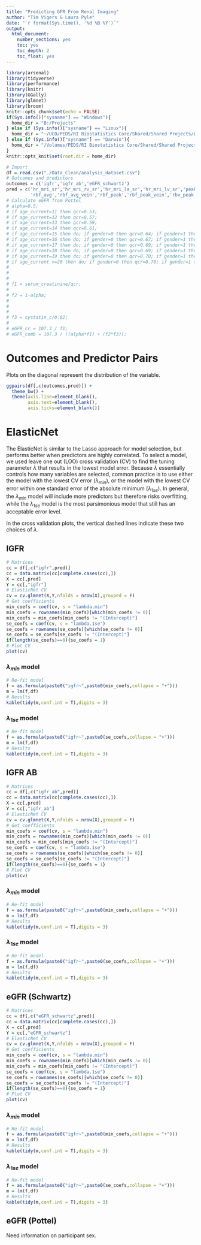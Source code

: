 ```yaml
---
title: "Predicting GFR From Renal Imaging"
author: "Tim Vigers & Laura Pyle"
date: "`r format(Sys.time(), '%d %B %Y')`"
output:
  html_document:
    number_sections: yes
    toc: yes
    toc_depth: 2
    toc_float: yes
---
```


```r
library(arsenal)
library(tidyverse)
library(performance)
library(knitr)
library(GGally)
library(glmnet)
library(broom)
knitr::opts_chunk$set(echo = FALSE)
if(Sys.info()["sysname"] == "Windows"){
  home_dir = "B:/Projects"
} else if (Sys.info()["sysname"] == "Linux"){
  home_dir = "~/UCD/PEDS/RI Biostatistics Core/Shared/Shared Projects/Laura/Peds Endo/Petter Bjornstad/Renal Imaging"
} else if (Sys.info()["sysname"] == "Darwin"){
  home_dir = "/Volumes/PEDS/RI Biostatistics Core/Shared/Shared Projects/Laura/Peds Endo/Petter Bjornstad/Renal Imaging"
}
knitr::opts_knit$set(root.dir = home_dir)
```

```r
# Import
df = read.csv("./Data_Clean/analysis_dataset.csv")
# Outcomes and predictors
outcomes = c('igfr','igfr_ab','eGFR_schwartz')
pred = c('hr_mri_sr','hr_mri_rv_sr','hr_mri_la_sr','hr_mri_lv_sr','peak_flow',
         'rbf_avg','rbf_avg_vein','rbf_peak','rbf_peak_vein','rbv_peak','rbv_peak_vein')
# Calculate eGFR from Pottel
# alpha=0.5;
# if age_current=11 then qcr=0.53;
# if age_current=12 then qcr=0.57;
# if age_current=13 then qcr=0.59;
# if age_current=14 then qcr=0.61;
# if age_current=15 then do; if gender=0 then qcr=0.64; if gender=1 then qcr=0.72; end;
# if age_current=16 then do; if gender=0 then qcr=0.67; if gender=1 then qcr=0.78; end;
# if age_current=17 then do; if gender=0 then qcr=0.69; if gender=1 then qcr=0.82; end;
# if age_current=18 then do; if gender=0 then qcr=0.69; if gender=1 then qcr=0.85; end;
# if age_current=19 then do; if gender=0 then qcr=0.70; if gender=1 then qcr=0.88; end;
# if age_current >=20 then do; if gender=0 then qcr=0.70; if gender=1 then qcr=0.90; end;
# 
# 
# 
# f1 = serum_creatinine/qcr;
# 
# f2 = 1-alpha;
# 
# 
# 
# f3 = cystatin_c/0.82;
# 
# eGFR_cr = 107.3 / f1;
# eGFR_comb = 107.3 / ((alpha*f1) + (f2*f3));
```

# Outcomes and Predictor Pairs

Plots on the diagonal represent the distribution of the variable.

```r
ggpairs(df[,c(outcomes,pred)]) + 
  theme_bw() +
  theme(axis.line=element_blank(),
        axis.text=element_blank(),
        axis.ticks=element_blank()) 
```

# ElasticNet

The ElasticNet is similar to the Lasso approach for model selection, but performs better when predictors are highly correlated. To select a model, we used leave one out (LOO) cross validation (CV) to find the tuning parameter $\lambda$ that results in the lowest model error. Because $\lambda$ essentially controls how many variables are selected, common practice is to use either the model with the lowest CV error ($\lambda_{min}$), or the model with the lowest CV error within one standard error of the absolute minimum ($\lambda_{1se}$). In general, the $\lambda_{min}$ model will include more predictors but therefore risks overfitting, while the $\lambda_{1se}$ model is the most parsimonious model that still has an acceptable error level.

In the cross validation plots, the vertical dashed lines indicate these two choices of $\lambda$.

## IGFR

```r
# Matrices
cc = df[,c("igfr",pred)]
cc = data.matrix(cc[complete.cases(cc),])
X = cc[,pred]
Y = cc[,"igfr"]
# ElasticNet CV
cv = cv.glmnet(X,Y,nfolds = nrow(X),grouped = F)
# Get coefficients
min_coefs = coef(cv, s = "lambda.min")
min_coefs = rownames(min_coefs)[which(min_coefs != 0)]
min_coefs = min_coefs[min_coefs != "(Intercept)"]
se_coefs = coef(cv, s = "lambda.1se")
se_coefs = rownames(se_coefs)[which(se_coefs != 0)]
se_coefs = se_coefs[se_coefs != "(Intercept)"]
if(length(se_coefs)==0){se_coefs = 1}
# Plot CV
plot(cv)
```

### $\lambda_{min}$ model

```r
# Re-fit model
f = as.formula(paste0("igfr~",paste0(min_coefs,collapse = "+")))
m = lm(f,df)
# Results
kable(tidy(m,conf.int = T),digits = 3)
```

### $\lambda_{1se}$ model

```r
# Re-fit model
f = as.formula(paste0("igfr~",paste0(se_coefs,collapse = "+")))
m = lm(f,df)
# Results
kable(tidy(m,conf.int = T),digits = 3)
```

## IGFR AB

```r
# Matrices
cc = df[,c("igfr_ab",pred)]
cc = data.matrix(cc[complete.cases(cc),])
X = cc[,pred]
Y = cc[,"igfr_ab"]
# ElasticNet CV
cv = cv.glmnet(X,Y,nfolds = nrow(X),grouped = F)
# Get coefficients
min_coefs = coef(cv, s = "lambda.min")
min_coefs = rownames(min_coefs)[which(min_coefs != 0)]
min_coefs = min_coefs[min_coefs != "(Intercept)"]
se_coefs = coef(cv, s = "lambda.1se")
se_coefs = rownames(se_coefs)[which(se_coefs != 0)]
se_coefs = se_coefs[se_coefs != "(Intercept)"]
if(length(se_coefs)==0){se_coefs = 1}
# Plot CV
plot(cv)
```

### $\lambda_{min}$ model

```r
# Re-fit model
f = as.formula(paste0("igfr~",paste0(min_coefs,collapse = "+")))
m = lm(f,df)
# Results
kable(tidy(m,conf.int = T),digits = 3)
```

### $\lambda_{1se}$ model

```r
# Re-fit model
f = as.formula(paste0("igfr~",paste0(se_coefs,collapse = "+")))
m = lm(f,df)
# Results
kable(tidy(m,conf.int = T),digits = 3)
```

## eGFR (Schwartz)

```r
# Matrices
cc = df[,c("eGFR_schwartz",pred)]
cc = data.matrix(cc[complete.cases(cc),])
X = cc[,pred]
Y = cc[,"eGFR_schwartz"]
# ElasticNet CV
cv = cv.glmnet(X,Y,nfolds = nrow(X),grouped = F)
# Get coefficients
min_coefs = coef(cv, s = "lambda.min")
min_coefs = rownames(min_coefs)[which(min_coefs != 0)]
min_coefs = min_coefs[min_coefs != "(Intercept)"]
se_coefs = coef(cv, s = "lambda.1se")
se_coefs = rownames(se_coefs)[which(se_coefs != 0)]
se_coefs = se_coefs[se_coefs != "(Intercept)"]
if(length(se_coefs)==0){se_coefs = 1}
# Plot CV
plot(cv)
```

### $\lambda_{min}$ model

```r
# Re-fit model
f = as.formula(paste0("igfr~",paste0(min_coefs,collapse = "+")))
m = lm(f,df)
# Results
kable(tidy(m,conf.int = T),digits = 3)
```

### $\lambda_{1se}$ model

```r
# Re-fit model
f = as.formula(paste0("igfr~",paste0(se_coefs,collapse = "+")))
m = lm(f,df)
# Results
kable(tidy(m,conf.int = T),digits = 3)
```

## eGFR (Pottel)

Need information on participant sex.